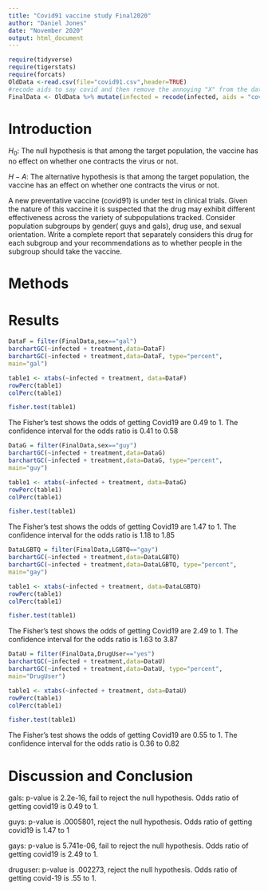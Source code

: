 ```yaml
---
title: "Covid91 vaccine study Final2020"
author: "Daniel Jones"
date: "November 2020"
output: html_document
---
```


```r
require(tidyverse)
require(tigerstats)
require(forcats)
OldData <-read.csv(file="covid91.csv",header=TRUE)
#recode aids to say covid and then remove the annoying "X" from the dataframe
FinalData <- OldData %>% mutate(infected = recode(infected, aids = "covid", none = "OK" )) %>% select(-one_of("X"))
```

# Introduction

<!--In this section you explain what you are trying to show.  Where did the data come from?  What is the research or other question you are trying to answer?.  If you skimp in this section expect to be marked down in your grade. Paint a picture of the project a couple of paragraphs is expected!-->

$H_0$: The null hypothesis is that among the target population, the vaccine has no effect on whether one contracts the virus or not.

$H-A$: The alternative hypothesis is that among the target population, the vaccine has an effect on whether one contracts the virus or not.


A new  preventative vaccine (covid91) is under test in clinical trials. Given the nature of this vaccine it is suspected that the drug may exhibit different effectiveness across the variety of subpopulations tracked. Consider population subgroups by gender( guys and gals), drug use, and sexual orientation. Write a complete report that separately considers this drug for each subgroup and your recommendations as to whether people in the subgroup should take the vaccine.

# Methods

<!--Decide on your methods:  use "variable analysis" or other appropriate descriptors.  Make sure to choose at least one graphical method and at least one numerical method. Discuss what data manipulations may be needed for example subsetting or other binning procedures and what sort of graphical displays and inferential tools will be used!-->

# Results

<!--Divide this section into two sub-sections:  One for your descriptive  results and one for your inferential results.!-->

```r
DataF = filter(FinalData,sex=="gal")
barchartGC(~infected + treatment,data=DataF)
barchartGC(~infected + treatment,data=DataF, type="percent",
main="gal")
```
```r
table1 <- xtabs(~infected + treatment, data=DataF)
rowPerc(table1)
colPerc(table1)
```
```r
fisher.test(table1)
```
The Fisher's test shows the odds of getting Covid19 are 0.49 to 1. The confidence interval for the odds ratio is 0.41 to 0.58

```r
DataG = filter(FinalData,sex=="guy")
barchartGC(~infected + treatment,data=DataG)
barchartGC(~infected + treatment,data=DataG, type="percent",
main="guy")
```

```r
table1 <- xtabs(~infected + treatment, data=DataG)
rowPerc(table1)
colPerc(table1)
```
```r
fisher.test(table1)
```
The Fisher's test shows the odds of getting Covid19 are 1.47 to 1. The confidence interval for the odds ratio is 1.18 to 1.85

```r
DataLGBTQ = filter(FinalData,LGBTQ=="gay")
barchartGC(~infected + treatment,data=DataLGBTQ)
barchartGC(~infected + treatment,data=DataLGBTQ, type="percent",
main="gay")
```

```r
table1 <- xtabs(~infected + treatment, data=DataLGBTQ)
rowPerc(table1)
colPerc(table1)
```
```r
fisher.test(table1)
```
The Fisher's test shows the odds of getting Covid19 are 2.49 to 1. The confidence interval for the odds ratio is 1.63 to 3.87

```r
DataU = filter(FinalData,DrugUser=="yes")
barchartGC(~infected + treatment,data=DataU)
barchartGC(~infected + treatment,data=DataU, type="percent",
main="DrugUser")
```

```r
table1 <- xtabs(~infected + treatment, data=DataU)
rowPerc(table1)
colPerc(table1)
```
```r
fisher.test(table1)
```

The Fisher's test shows the odds of getting Covid19 are 0.55 to 1. The confidence interval for the odds ratio is 0.36 to 0.82

# Discussion and Conclusion

gals: p-value is 2.2e-16, fail to reject the null hypothesis. Odds ratio of getting covid19 is 0.49 to 1.

guys: p-value is .0005801, reject the null hypothesis. Odds ratio of getting covid19 is 1.47 to 1

gays: p-value is 5.741e-06, fail to reject the null hypothesis. Odds ratio of getting covid19 is 2.49 to 1.

druguser: p-value is .002273, reject the null hypothesis. Odds ratio of getting covid-19 is .55 to 1.

<!--Discussion and conclusion here.  If you found a relationship be sure to consider whether the relationship occurs because one of the variavbles causes the other, or whether they perhasps are related for some other reason.  Watch the chapter 6 videos from the GeorgeTown videos collection.!-->
